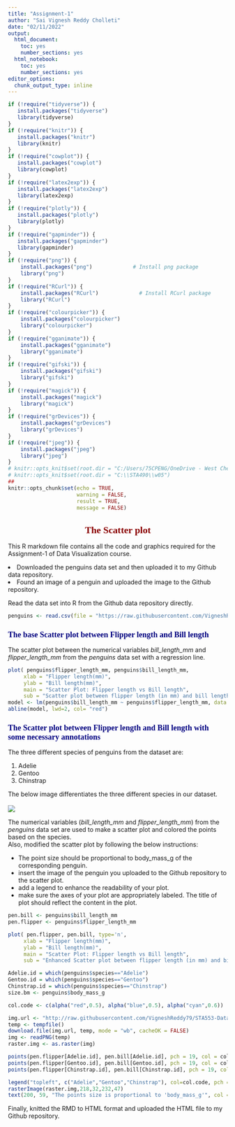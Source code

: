 ```yaml
---
title: "Assignment-1"
author: "Sai Vignesh Reddy Cholleti"
date: "02/11/2022"
output:
  html_document: 
    toc: yes
    number_sections: yes
  html_notebook:
    toc: yes
    number_sections: yes
editor_options:
  chunk_output_type: inline
---
```



<style type="text/css">

div#TOC li {
    list-style:none;
    background-image:none;
    background-repeat:none;
    background-position:0;
}
h1.title {
  font-size: 24px;
  color: DarkRed;
  text-align: center;
}
h4.author { /* Header 4 - and the author and data headers use this too  */
    font-size: 18px;
  font-family: "Times New Roman", Times, serif;
  color: DarkRed;
  text-align: center;
}
h4.date { /* Header 4 - and the author and data headers use this too  */
  font-size: 18px;
  font-family: "Times New Roman", Times, serif;
  color: DarkBlue;
  text-align: center;
}
h1 { /* Header 1 - and the author and data headers use this too  */
    font-size: 22px;
    font-family: "Times New Roman", Times, serif;
    color: darkred;
    text-align: center;
}
h2 { /* Header 2 - and the author and data headers use this too  */
    font-size: 18px;
    font-family: "Times New Roman", Times, serif;
    color: navy;
    text-align: left;
}

h3 { /* Header 3 - and the author and data headers use this too  */
    font-size: 15px;
    font-family: "Times New Roman", Times, serif;
    color: navy;
    text-align: left;
}

h4 { /* Header 4 - and the author and data headers use this too  */
    font-size: 18px;
    font-family: "Times New Roman", Times, serif;
    color: darkred;
    text-align: left;
}
</style>

```r
if (!require("tidyverse")) {
   install.packages("tidyverse")
   library(tidyverse)
}
if (!require("knitr")) {
   install.packages("knitr")
   library(knitr)
}
if (!require("cowplot")) {
   install.packages("cowplot")
   library(cowplot)
}
if (!require("latex2exp")) {
   install.packages("latex2exp")
   library(latex2exp)
}
if (!require("plotly")) {
   install.packages("plotly")
   library(plotly)
}
if (!require("gapminder")) {
   install.packages("gapminder")
   library(gapminder)
}
if (!require("png")) {
    install.packages("png")             # Install png package
    library("png")
}
if (!require("RCurl")) {
    install.packages("RCurl")             # Install RCurl package
    library("RCurl")
}
if (!require("colourpicker")) {
    install.packages("colourpicker")              
    library("colourpicker")
}
if (!require("gganimate")) {
    install.packages("gganimate")              
    library("gganimate")
}
if (!require("gifski")) {
    install.packages("gifski")              
    library("gifski")
}
if (!require("magick")) {
    install.packages("magick")              
    library("magick")
}
if (!require("grDevices")) {
    install.packages("grDevices")              
    library("grDevices")
}
if (!require("jpeg")) {
    install.packages("jpeg")              
    library("jpeg")
}
# knitr::opts_knit$set(root.dir = "C:/Users/75CPENG/OneDrive - West Chester University of PA/Documents")
# knitr::opts_knit$set(root.dir = "C:\\STA490\\w05")
##
knitr::opts_chunk$set(echo = TRUE,       
                      warning = FALSE,   
                      result = TRUE,   
                      message = FALSE)
```

# The Scatter plot

This R markdown file contains all the code and graphics required for the Assignment-1 of Data Visualization course.

<li> Downloaded the penguins data set and then uploaded it to my Github data repository. </li>
<li> Found an image of a penguin and uploaded the image to the Github repository. </li>

Read the data set into R from the Github data repository directly.

```r
penguins <- read.csv(file = "https://raw.githubusercontent.com/VigneshReddy79/STA553-DataViz/main/Datasets/w02-penguins.csv")
```

## The base Scatter plot between Flipper length and Bill length

The scatter plot between the numerical variables *bill_length_mm* and *flipper_length_mm* from the *penguins* data set with a regression line.

```r
plot( penguins$flipper_length_mm, penguins$bill_length_mm,
     xlab = "Flipper length(mm)",
     ylab = "Bill length(mm)",
     main = "Scatter Plot: Flipper length vs Bill length",
     sub = "Scatter plot between flipper length (in mm) and bill length (in mm) with regression line")
model <- lm(penguins$bill_length_mm ~ penguins$flipper_length_mm, data = penguins)
abline(model, lwd=2, col= "red")
```

## The Scatter plot between Flipper length and Bill length with some necessary annotations

The three different species of penguins from the dataset are: 
<ol>
<li> Adelie </li> 
<li> Gentoo </li> 
<li> Chinstrap </li> 
</ol>

The below image differentiates the three different species in our dataset.\
\
<img src= "https://raw.githubusercontent.com/VigneshReddy79/STA553-DataViz/main/Images/pen_3_cat.jpg">
\

The numerical variables (*bill_length_mm* and *flipper_length_mm*) from the *penguins* data set are used to make a scatter plot and colored the points based on the species.\
Also, modified the scatter plot by following the below instructions:
<ul>
<li> The point size should be proportional to body_mass_g of the corresponding penguin. </li>
<li> insert the image of the penguin you uploaded to the Github repository to the scatter plot. </li>
<li> add a legend to enhance the readability of your plot. </li>
<li> make sure the axes of your plot are appropriately labeled. The title of plot should reflect the content in the plot. </li>
</ul>


```r

pen.bill <- penguins$bill_length_mm
pen.flipper <- penguins$flipper_length_mm

plot( pen.flipper, pen.bill, type='n',
     xlab = "Flipper length(mm)",
     ylab = "Bill length(mm)",
     main = "Scatter Plot: Flipper length vs Bill length",
     sub = "Enhanced Scatter plot between flipper length (in mm) and bill length (in mm) from penguins dataset")

Adelie.id = which(penguins$species=="Adelie")
Gentoo.id = which(penguins$species=="Gentoo")
Chinstrap.id = which(penguins$species=="Chinstrap")
size.bm <- penguins$body_mass_g

col.code <- c(alpha("red",0.5), alpha("blue",0.5), alpha("cyan",0.6))

img.url <- "http://raw.githubusercontent.com/VigneshReddy79/STA553-DataViz/main/Images/PenguinMeasurements.png"
temp <- tempfile()
download.file(img.url, temp, mode = "wb", cacheOK = FALSE)
img <- readPNG(temp)
raster.img <- as.raster(img)

points(pen.flipper[Adelie.id], pen.bill[Adelie.id], pch = 19, col = col.code[1], cex = size.bm[Adelie.id]/2700)
points(pen.flipper[Gentoo.id], pen.bill[Gentoo.id], pch = 19, col = col.code[2], cex = size.bm[Gentoo.id]/2700)
points(pen.flipper[Chinstrap.id], pen.bill[Chinstrap.id], pch = 19, col = col.code[3], cex = size.bm[Chinstrap.id]/2700)

legend("topleft", c("Adelie","Gentoo","Chinstrap"), col=col.code, pch = 19)
rasterImage(raster.img,218,32,232,47)
text(200, 59, "The points size is proportional to 'body_mass_g'", col = "black", cex = 0.75)

```

Finally,
knitted the RMD to HTML format and uploaded the HTML file to my Github repository.


